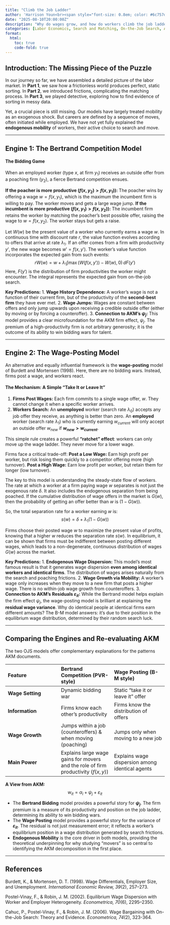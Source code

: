 ```yaml
---
title: "Climb the Job Ladder"
author: 'Harrison Youn<br><span style="font-size: 0.8em; color: #6c757d;">Search and Matching 4</span>'
date: "2025-08-10T20:00:00Z"
description: "Why do wages grow, and how do workers climb the job ladder?"
categories: [Labor Economics, Search and Matching, On-the-Job Search, AKM Model, Endogenous Mobility, Wage Posting]
format:
  html:
    toc: true
    code-fold: true
---
```


## Introduction: The Missing Piece of the Puzzle

In our journey so far, we have assembled a detailed picture of the labor market. In **Part 1**, we saw how a frictionless world produces perfect, static sorting. In **Part 2**, we introduced frictions, complicating the matching process. In **Part 3**, we played detective, exploring how to find evidence of sorting in messy data.

Yet, a crucial piece is still missing. Our models have largely treated mobility as an exogenous shock. But careers are defined by a sequence of moves, often initiated while employed. We have not yet fully explained the **endogenous mobility** of workers, their active choice to search and move.

***
## Engine 1: The Bertrand Competition Model
#### The Bidding Game
When an employed worker (type $x$, at firm $y_1$) receives an outside offer from a poaching firm ($y_2$), a fierce Bertrand competition ensues.

**If the poacher is more productive ($f(x, y_2) > f(x, y_1)$):** The poacher wins by offering a wage $w = f(x, y_1)$, which is the maximum the incumbent firm is willing to pay. The worker moves and gets a large wage jump.
**If the incumbent is more productive ($f(x, y_1) > f(x, y_2)$):** The incumbent firm retains the worker by matching the poacher's best possible offer, raising the wage to $w = f(x, y_2)$. The worker stays but gets a raise.

Let $W(w)$ be the present value of a worker who currently earns a wage $w$. In continuous time with discount rate $r$, the value function evolves according to offers that arrive at rate $\lambda_1$. If an offer comes from a firm with productivity $y'$, the new wage becomes $w' = f(x, y')$. The worker's value function incorporates the expected gain from such events:
$$
rW(w) = w + \lambda_1 \int \max(W(f(x, y')) - W(w), 0) \, dF(y')
$$
Here, $F(y')$ is the distribution of firm productivities the worker might encounter. The integral represents the expected gain from on-the-job search.

**Key Predictions:**
1.  **Wage History Dependence:** A worker's wage is not a function of their current firm, but of the productivity of the **second-best firm** they have ever met.
2.  **Wage Jumps:** Wages are constant between offers and only jump upwards upon receiving a credible outside offer (either by moving or by forcing a counteroffer).
3.  **Connection to AKM's $\psi_j$:** This model provides a clear microfoundation for the AKM firm effect, $\psi_j$. The premium of a high-productivity firm is not arbitrary generosity; it is the outcome of its ability to win bidding wars for talent.

***
## Engine 2: The Wage-Posting Model

An alternative and equally influential framework is the **wage-posting** model of Burdett and Mortensen (1998). Here, there are no bidding wars. Instead, firms post a wage, and workers react.

#### The Mechanism: A Simple "Take It or Leave It"
1.  **Firms Post Wages:** Each firm commits to a single wage offer, $w$. They cannot change it when a specific worker arrives.
2.  **Workers Search:**
    An **unemployed** worker (search rate $\lambda_0$) accepts any job offer they receive, as anything is better than zero.
    An **employed** worker (search rate $\lambda_1$) who is currently earning $w_{current}$ will only accept an outside offer $w_{new}$ if **$w_{new} > w_{current}$**.

This simple rule creates a powerful **"ratchet" effect**: workers can only move up the wage ladder. They never move for a lower wage.

Firms face a critical trade-off:
**Post a Low Wage:** Earn high profit per worker, but risk losing them quickly to a competitor offering more (high turnover).
**Post a High Wage:** Earn low profit per worker, but retain them for longer (low turnover).

The key to this model is understanding the steady-state flow of workers. The rate at which a worker at a firm paying wage $w$ separates is not just the exogenous rate $\delta$. It also includes the endogenous separation from being poached. If the cumulative distribution of wage offers in the market is $G(w)$, then the probability of getting an offer better than $w$ is $(1 - G(w))$.

So, the total separation rate for a worker earning $w$ is:
$$
s(w) = \delta + \lambda_1 (1 - G(w))
$$

Firms choose their posted wage $w$ to maximize the present value of profits, knowing that a higher $w$ reduces the separation rate $s(w)$. In equilibrium, it can be shown that firms must be indifferent between posting different wages, which leads to a non-degenerate, continuous distribution of wages $G(w)$ across the market.

**Key Predictions:**
1.  **Endogenous Wage Dispersion:** This model's most famous result is that it generates wage dispersion **even among identical workers and identical firms**. The distribution of wages arises naturally from the search and poaching frictions.
2.  **Wage Growth via Mobility:** A worker's wage only increases when they move to a new firm that posts a higher wage. There is no within-job wage growth from counteroffers.
3.  **Connection to AKM's Residuals $\varepsilon_{it}$:** While the Bertrand model helps explain the firm effect $\psi_j$, the wage-posting model is brilliant at explaining the **residual wage variance**. Why do identical people at identical firms earn different amounts? The B-M model answers: it's due to their position in the equilibrium wage distribution, determined by their random search luck.

***
## Comparing the Engines and Re-evaluating AKM

The two OJS models offer complementary explanations for the patterns AKM documents.

| Feature | Bertrand Competition (PVR-style) | Wage Posting (B-M style) |
| :--- | :--- | :--- |
| **Wage Setting** | Dynamic bidding war | Static "take it or leave it" offer |
| **Information** | Firms know each other's productivity | Firms know the distribution of offers |
| **Wage Growth** | Jumps within a job (counteroffers) & when moving (poaching) | Jumps only when moving to a new job |
| **Main Power** | Explains large wage gains for movers and the role of firm productivity ($f(x,y)$) | Explains wage dispersion among identical agents |

**A View from AKM:**
$$w_{it} = \alpha_i + \psi_j + \varepsilon_{it}$$

* The **Bertrand Bidding** model provides a powerful story for **$\psi_j$**. The firm premium is a measure of its productivity and position on the job ladder, determining its ability to win bidding wars.
* The **Wage Posting** model provides a powerful story for the variance of **$\varepsilon_{it}$**. The residual is not just measurement error; it reflects a worker's equilibrium position in a wage distribution generated by search frictions.
* **Endogenous Mobility** is the core driver in both models, providing the theoretical underpinning for why studying "movers" is so central to identifying the AKM decomposition in the first place.

***

## References

Burdett, K., & Mortensen, D. T. (1998). Wage Differentials, Employer Size, and Unemployment. *International Economic Review, 39*(2), 257–273.

Postel-Vinay, F., & Robin, J. M. (2002). Equilibrium Wage Dispersion with Worker and Employer Heterogeneity. *Econometrica, 70*(6), 2295–2350.

Cahuc, P., Postel-Vinay, F., & Robin, J. M. (2006). Wage Bargaining with On-the-Job Search: Theory and Evidence. *Econometrica, 74*(2), 323-364.